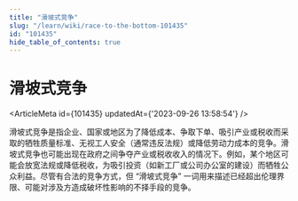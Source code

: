 ```yaml
---
title: "滑坡式竞争"
slug: "/learn/wiki/race-to-the-bottom-101435"
id: "101435"
hide_table_of_contents: true
---
```



# 滑坡式竞争

<ArticleMeta id={101435} updatedAt={'2023-09-26 13:58:54'} />
<div className='border-solid border-b border-t-0 my-4 border-[var(--ifm-color-gray-300)]' />

滑坡式竞争是指企业、国家或地区为了降低成本、争取下单、吸引产业或税收而采取的牺牲质量标准、无视工人安全（通常违反法规）或降低劳动力成本的竞争。滑坡式竞争也可能出现在政府之间争夺产业或税收收入的情况下。例如，某个地区可能会放宽法规或降低税收，为吸引投资（如新工厂或公司办公室的建设）而牺牲公众利益。尽管有合法的竞争方式，但 “滑坡式竞争” 一词用来描述已经超出伦理界限、可能对涉及方造成破坏性影响的不择手段的竞争。
